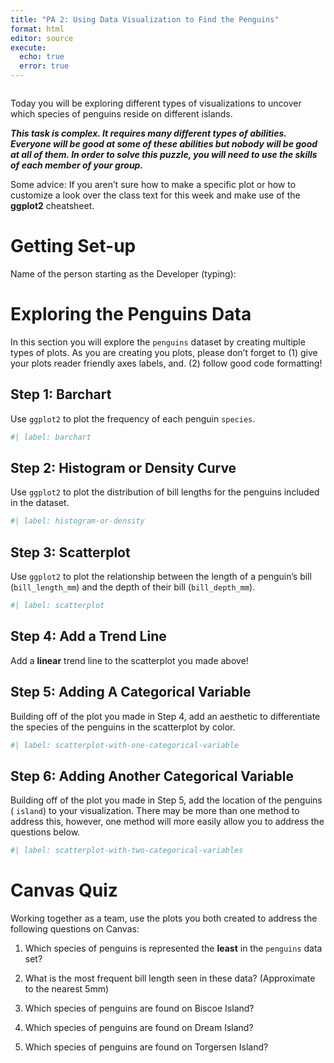 ```yaml
---
title: "PA 2: Using Data Visualization to Find the Penguins"
format: html
editor: source
execute: 
  echo: true
  error: true
---
```


```r

```

Today you will be exploring different types of visualizations to uncover which species of penguins reside on different islands.

***This task is complex. It requires many different types of abilities. Everyone will be good at some of these abilities but nobody will be good at all of them. In order to solve this puzzle, you will need to use the skills of each member of your group.***

Some advice: If you aren't sure how to make a specific plot or how to customize
a look over the class text for this week and make use of the **ggplot2**
cheatsheet. 

# Getting Set-up

<!-- The partner whose family name starts first alphabetically starts as the  -->
<!-- Developer (typing and listening to instructions from the Coder! -->

Name of the person starting as the Developer (typing): 

# Exploring the Penguins Data

In this section you will explore the `penguins` dataset by creating multiple
types of plots. As you are creating you plots, please don't forget to (1) give
your plots reader friendly axes labels, and. (2) follow good code formatting!

## Step 1: Barchart

Use `ggplot2` to plot the frequency of each penguin `species`. 

```r
#| label: barchart

```

## Step 2: Histogram or Density Curve

Use `ggplot2` to plot the distribution of bill lengths for the penguins included in the dataset.

```r
#| label: histogram-or-density

```

<!-- Change roles (Developer becomes Coder)! -->

## Step 3: Scatterplot

Use `ggplot2` to plot the relationship between the length of a penguin's bill (`bill_length_mm`) and the depth of their bill (`bill_depth_mm`).

```r
#| label: scatterplot

```

## Step 4: Add a Trend Line

Add a **linear** trend line to the scatterplot you made above! 


<!-- Change roles (Developer becomes Coder)! -->

## Step 5: Adding A Categorical Variable

Building off of the plot you made in Step 4, add an aesthetic to differentiate
the species of the penguins in the scatterplot by color.

```r
#| label: scatterplot-with-one-categorical-variable

```

<!-- Change roles (Developer becomes Coder)! -->

## Step 6: Adding Another Categorical Variable

Building off of the plot you made in Step 5, add the location of the penguins
( `island`) to your visualization. There may be more than one method to address
this, however, one method will more easily allow you to address the questions
below.

```r
#| label: scatterplot-with-two-categorical-variables

```

# Canvas Quiz

Working together as a team, use the plots you both created to address the
following questions on Canvas:

1.  Which species of penguins is represented the **least** in the `penguins` data set?

2.  What is the most frequent bill length seen in these data? (Approximate to the nearest 5mm)

2.  Which species of penguins are found on Biscoe Island?

3.  Which species of penguins are found on Dream Island?

4.  Which species of penguins are found on Torgersen Island?
